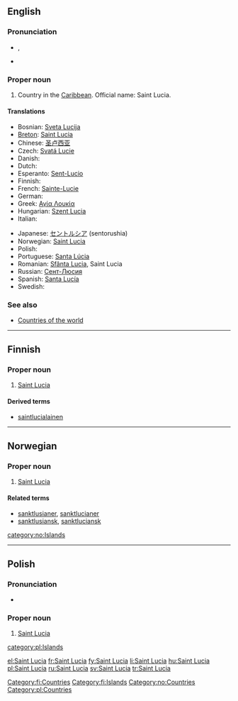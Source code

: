==English==

===Pronunciation===
* {{a|UK}} {{IPA|/seɪnt ˈluː.ʃə/}}, {{SAMPA|/seInt "lu:.s@/}}
* {{rhymes|uːʃə}}

===Proper noun===
{{wikipedia}}
{{infl|en|proper noun}}

# Country in the [[Caribbean]]. Official name: Saint Lucia.

====Translations====
{{trans-top|country in the Caribbean}}
*Bosnian: [[Sveta Lucija]] {{f}}
*[[Breton]]: [[#Breton|Saint Lucia]]
*Chinese: [[圣卢西亚]]
* Czech: [[Svatá Lucie]] {{f}}
*Danish: {{l|da|Saint Lucia}}
*Dutch: {{l|nl|Saint Lucia}}
*Esperanto: [[Sent-Lucio]]
*Finnish: {{l|fi|Saint Lucia}}
*French: [[Sainte-Lucie]] {{qualifier|used without the definite article}}
*German: {{l|de|Saint Lucia}}
*Greek: [[Αγία Λουκία]]
*Hungarian: [[Szent Lucia]]
*Italian: {{l|it|Saint Lucia}}
{{trans-mid}}
*Japanese: [[セントルシア]] (sentorushia)
*Norwegian: [[#Norwegian|Saint Lucia]]
*Polish: {{l|pl|Saint Lucia}} {{f}}
*Portuguese: [[Santa Lúcia]]
*Romanian: [[Sfânta Lucia]], Saint Lucia {{f}}
*Russian: [[Сент-Люсия]]
*Spanish: [[Santa Lucía]]
*Swedish: {{l|sv|Saint Lucia}}
{{trans-bottom}}

===See also===
*[[Appendix:Countries of the world|Countries of the world]]

----

==Finnish==
{{wikipedia|lang=fi}}

===Proper noun===
{{infl|fi|proper noun|head=[[saint|Saint]] [[Lucia]]}}

# [[#English|Saint Lucia]]

====Derived terms====
* [[saintlucialainen]]

[[Category:fi:Countries]]
[[Category:fi:Islands]]

----

==Norwegian==

===Proper noun===
{{infl|no|proper noun}}

# [[#English|Saint Lucia]]

====Related terms====
*[[sanktlusianer]], [[sanktlucianer]]
*[[sanktlusiansk]], [[sanktluciansk]]

[[Category:no:Countries]]
[[category:no:Islands]]
----
==Polish==

===Pronunciation===
* {{IPA|/sɛnt‿ˈluʂɛ/|lang=pl}}

===Proper noun===
{{infl|pl|proper noun|g=n|undeclinable}}

# [[#English|Saint Lucia]]

[[Category:pl:Countries]]
[[category:pl:Islands]]

[[el:Saint Lucia]]
[[fr:Saint Lucia]]
[[fy:Saint Lucia]]
[[li:Saint Lucia]]
[[hu:Saint Lucia]]
[[pl:Saint Lucia]]
[[ru:Saint Lucia]]
[[sv:Saint Lucia]]
[[tr:Saint Lucia]]